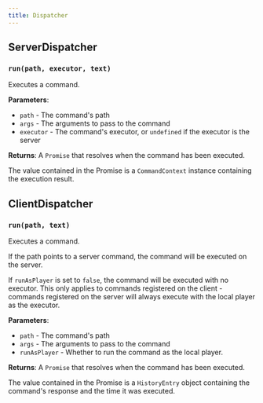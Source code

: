 ```yaml
---
title: Dispatcher
---
```


## ServerDispatcher

### `run(path, executor, text)`

Executes a command.

**Parameters**:
- `path` - The command's path
- `args` - The arguments to pass to the command
- `executor` - The command's executor, or `undefined` if the executor is the server

**Returns**:
A `Promise` that resolves when the command has been executed.

The value contained in the Promise is a `CommandContext` instance containing the execution result.

## ClientDispatcher

### `run(path, text)`

Executes a command.

If the path points to a server command, the command will be executed on the server.

If `runAsPlayer` is set to `false`, the command will be executed with no executor. This only
applies to commands registered on the client - commands registered on the server will always
execute with the local player as the executor.

**Parameters**:
- `path` - The command's path
- `args` - The arguments to pass to the command
- `runAsPlayer` - Whether to run the command as the local player.

**Returns**:
A `Promise` that resolves when the command has been executed.

The value contained in the Promise is a `HistoryEntry` object containing
the command's response and the time it was executed.
